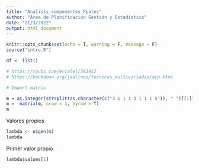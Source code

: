 ```yaml
---
title: "Analisis_componentes_Ppales"
author: "Área de Planificación Gestión y Estadística"
date: "21/3/2022"
output: html_document
---
```

```r
knitr::opts_chunk$set(echo = T, warning = F, message = F)
source("intro.R")

df <- list()

# https://rpubs.com/ercalel/593452
# https://bookdown.org/jsalinas/tecnicas_multivariadas/acp.html


```


```r
# Import matrix

m = as.integer(strsplit(as.character(c("3 1 1 1 3 1 1 1 5")), " ")[[1]])
m =  matrix(m, nrow = 3, byrow = T)
m

```

Valores propios

```r

lambda <- eigen(m)
lambda
```
Primer valor propio
```r
lambda$values[1]

```

